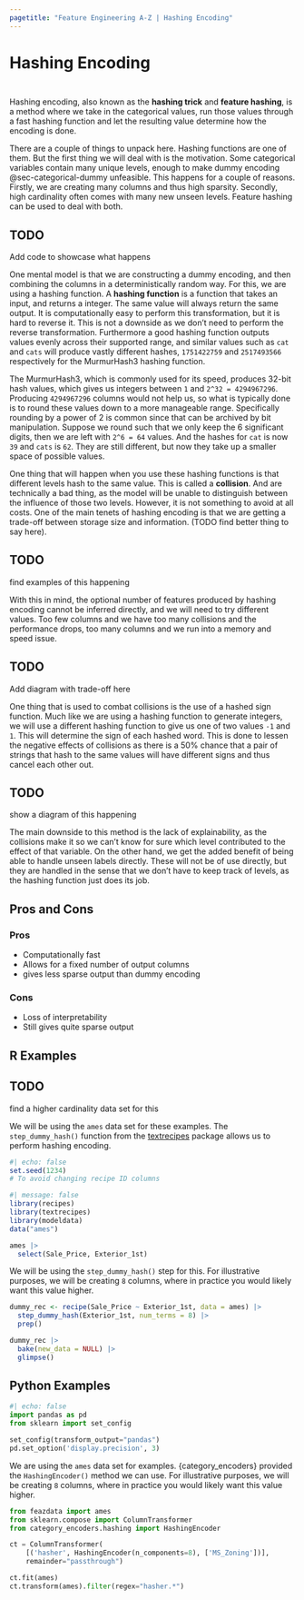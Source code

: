 ```yaml
---
pagetitle: "Feature Engineering A-Z | Hashing Encoding"
---
```


# Hashing Encoding {#sec-categorical-hashing}

::: {style="visibility: hidden; height: 0px;"}
## Hashing Encoding
:::

Hashing encoding, also known as the **hashing trick** and **feature hashing**, is a method where we take in the categorical values, run those values through a fast hashing function and let the resulting value determine how the encoding is done.

There are a couple of things to unpack here. Hashing functions are one of them. But the first thing we will deal with is the motivation. Some categorical variables contain many unique levels, enough to make dummy encoding @sec-categorical-dummy unfeasible. This happens for a couple of reasons. Firstly, we are creating many columns and thus high sparsity. Secondly, high cardinality often comes with many new unseen levels. Feature hashing can be used to deal with both.

::: {.callout-caution}
# TODO

Add code to showcase what happens
:::

One mental model is that we are constructing a dummy encoding, and then combining the columns in a deterministically random way. For this, we are using a hashing function. A **hashing function** is a function that takes an input, and returns a integer. The same value will always return the same output. It is computationally easy to perform this transformation, but it is hard to reverse it. This is not a downside as we don't need to perform the reverse transformation. Furthermore a good hashing function outputs values evenly across their supported range, and similar values such as `cat` and `cats` will produce vastly different hashes, `1751422759` and `2517493566` respectively for the MurmurHash3 hashing function. 

The MurmurHash3, which is commonly used for its speed, produces 32-bit hash values, which gives us integers between `1` and `2^32 = 4294967296`. Producing `4294967296` columns would not help us, so what is typically done is to round these values down to a more manageable range. Specifically rounding by a power of 2 is common since that can be archived by bit manipulation. Suppose we round such that we only keep the 6 significant digits, then we are left with `2^6 = 64` values. And the hashes for `cat` is now `39` and `cats` is `62`. They are still different, but now they take up a smaller space of possible values.

One thing that will happen when you use these hashing functions is that different levels hash to the same value. This is called a **collision**. And are technically a bad thing, as the model will be unable to distinguish between the influence of those two levels. However, it is not something to avoid at all costs. One of the main tenets of hashing encoding is that we are getting a trade-off between storage size and information. (TODO find better thing to say here). 

::: {.callout-caution}
# TODO

find examples of this happening
:::

With this in mind, the optional number of features produced by hashing encoding cannot be inferred directly, and we will need to try different values. Too few columns and we have too many collisions and the performance drops, too many columns and we run into a memory and speed issue. 

::: {.callout-caution}
# TODO

Add diagram with trade-off here
:::

One thing that is used to combat collisions is the use of a hashed sign function. Much like we are using a hashing function to generate integers, we will use a different hashing function to give us one of two values `-1` and `1`. This will determine the sign of each hashed word. This is done to lessen the negative effects of collisions as there is a 50% chance that a pair of strings that hash to the same values will have different signs and thus cancel each other out.

::: {.callout-caution}
# TODO

show a diagram of this happening
:::

The main downside to this method is the lack of explainability, as the collisions make it so we can't know for sure which level contributed to the effect of that variable. On the other hand, we get the added benefit of being able to handle unseen labels directly. These will not be of use directly, but they are handled in the sense that we don't have to keep track of levels, as the hashing function just does its job.

## Pros and Cons

### Pros

- Computationally fast
- Allows for a fixed number of output columns
- gives less sparse output than dummy encoding

### Cons

- Loss of interpretability
- Still gives quite sparse output

## R Examples

::: {.callout-caution}
# TODO

find a higher cardinality data set for this
:::

We will be using the `ames` data set for these examples. The `step_dummy_hash()` function from the [textrecipes](textrecipes.tidymodels.org) package allows us to perform hashing encoding.

```r
#| echo: false
set.seed(1234)
# To avoid changing recipe ID columns
```

```r
#| message: false
library(recipes)
library(textrecipes)
library(modeldata)
data("ames")

ames |>
  select(Sale_Price, Exterior_1st)
```

We will be using the `step_dummy_hash()` step for this. For illustrative purposes, we will be creating `8` columns, where in practice you would likely want this value higher.

```r
dummy_rec <- recipe(Sale_Price ~ Exterior_1st, data = ames) |>
  step_dummy_hash(Exterior_1st, num_terms = 8) |>
  prep()

dummy_rec |>
  bake(new_data = NULL) |>
  glimpse()
```

## Python Examples

```python
#| echo: false
import pandas as pd
from sklearn import set_config

set_config(transform_output="pandas")
pd.set_option('display.precision', 3)
```

We are using the `ames` data set for examples. {category_encoders} provided the `HashingEncoder()` method we can use. For illustrative purposes, we will be creating `8` columns, where in practice you would likely want this value higher.

```python
from feazdata import ames
from sklearn.compose import ColumnTransformer
from category_encoders.hashing import HashingEncoder

ct = ColumnTransformer(
    [('hasher', HashingEncoder(n_components=8), ['MS_Zoning'])], 
    remainder="passthrough")

ct.fit(ames)
ct.transform(ames).filter(regex="hasher.*")
```
